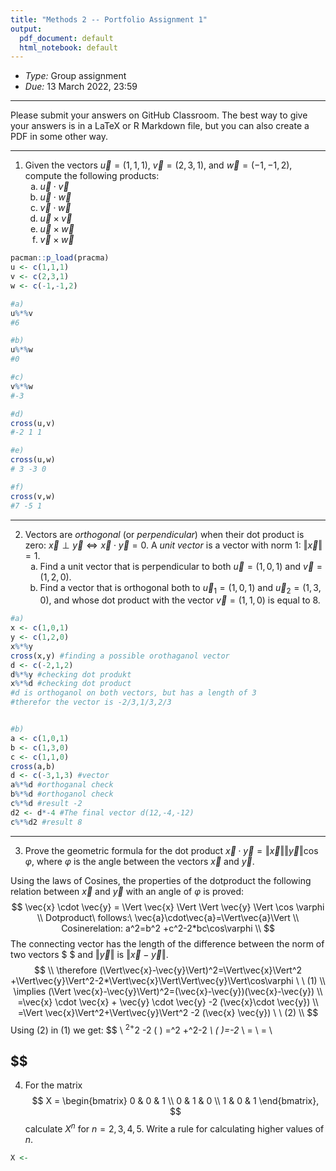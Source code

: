 ```yaml
---
title: "Methods 2 -- Portfolio Assignment 1"
output:
  pdf_document: default
  html_notebook: default
---
```


- _Type:_ Group assignment
- _Due:_ 13 March 2022, 23:59

---

Please submit your answers on GitHub Classroom. The best way to give your answers is in a LaTeX or R Markdown file, but you can also create a PDF in some other way.

---

1) Given the vectors $\vec{u} = (1,1,1)$, $\vec{v} = (2,3,1)$, and $\vec{w} = (-1,-1,2)$, compute the following products:
    a) $\vec{u} \cdot \vec{v}$
    b) $\vec{u} \cdot \vec{w}$
    c) $\vec{v} \cdot \vec{w}$
    d) $\vec{u} \times \vec{v}$
    e) $\vec{u} \times \vec{w}$
    f) $\vec{v} \times \vec{w}$

```r
pacman::p_load(pracma)
u <- c(1,1,1)
v <- c(2,3,1)
w <- c(-1,-1,2)

#a)
u%*%v
#6

#b)
u%*%w
#0

#c)
v%*%w
#-3

#d)
cross(u,v)
#-2 1 1

#e)
cross(u,w)
# 3 -3 0

#f)
cross(v,w)
#7 -5 1
```


---

2) Vectors are _orthogonal_ (or _perpendicular_) when their dot product is zero: $\vec{x} \perp \vec{y} \Longleftrightarrow \vec{x} \cdot \vec{y} = 0$. A _unit vector_ is a vector with norm 1: $\Vert \vec{x} \Vert = 1$.
    a) Find a unit vector that is perpendicular to both $\vec{u} = (1,0,1)$ and $\vec{v} = (1,2,0)$.
    b) Find a vector that is orthogonal both to $\vec{u}_1 = (1,0,1)$ and $\vec{u}_2 = (1,3,0)$, and whose dot product with the vector $\vec{v} = (1,1,0)$ is equal to 8.
    
```r
#a)
x <- c(1,0,1)
y <- c(1,2,0)
x%*%y
cross(x,y) #finding a possible orothaganol vector
d <- c(-2,1,2)
d%*%y #checking dot produkt
x%*%d #checking dot product
#d is orthoganol on both vectors, but has a length of 3
#therefor the vector is -2/3,1/3,2/3


#b) 
a <- c(1,0,1)
b <- c(1,3,0)
c <- c(1,1,0)
cross(a,b)
d <- c(-3,1,3) #vector
a%*%d #orthoganal check
b%*%d #orthoganol check
c%*%d #result -2
d2 <- d*-4 #The final vector d(12,-4,-12)
c%*%d2 #result 8
```

---

3) Prove the geometric formula for the dot product $\vec{x} \cdot \vec{y} = \Vert \vec{x} \Vert \Vert \vec{y} \Vert \cos \varphi$, where $\varphi$ is the angle between the vectors $\vec{x}$ and $\vec{y}$.

Using the laws of Cosines, the properties of the dotproduct the following relation between $\vec{x}$ and $\vec{y}$ with an angle of $\varphi$ is proved:
$$
\vec{x} \cdot \vec{y} = \Vert \vec{x} \Vert \Vert \vec{y} \Vert \cos \varphi
\\
Dotproduct\ follows:\ \vec{a}\cdot\vec{a}=\Vert\vec{a}\Vert
\\
Cosinerelation: a^2=b^2 +c^2-2*bc\cos\varphi
\\
$$
The connecting vector has the length of the difference between the norm of two vectors $ \Vert\vec{x}\Vert$ and  $\Vert\vec{y}\Vert$ is $\Vert\vec{x}-\vec{y}\Vert$. 
$$
\\
\therefore (\Vert\vec{x}-\vec{y}\Vert)^2=\Vert\vec{x}\Vert^2  +\Vert\vec{y}\Vert^2-2*\Vert\vec{x}\Vert\Vert\vec{y}\Vert\cos\varphi \ \ (1)
\\
\implies (\Vert \vec{x}-\vec{y}\Vert)^2=(\vec{x}-\vec{y})(\vec{x}-\vec{y})
\\
=\vec{x} \cdot \vec{x} + \vec{y} \cdot \vec{y} -2 (\vec{x}\cdot \vec{y})
\\
=\Vert \vec{x}\Vert^2+\Vert\vec{y}\Vert^2 -2 (\vec{x} \vec{y}) \ \ (2)
\\
$$
Using  (2)  in (1) we get:
$$
\\
\Vert \vec{x}\Vert^2+\Vert\vec{y}\Vert^2 -2 (\vec{x} \vec{y}) =\Vert\vec{x}\Vert^2 +\Vert\vec{y}\Vert^2-2*\Vert\vec{x}\Vert\Vert\vec{y}\Vert\cos\varphi
\\
\implies -2 (\vec{x} \vec{y})=-2*\Vert\vec{x}\Vert\Vert\vec{y}\Vert\cos\varphi
\\
\implies \vec{x} \vec{y}=\Vert\vec{x}\Vert\Vert\vec{y}\Vert\cos\varphi
\\
\implies \vec{x} \cdot\vec{y}=\Vert\vec{x}\Vert\Vert\vec{y}\Vert\cos\varphi \blacksquare
\\

$$
---

4) For the matrix
$$
X = \begin{bmatrix}
0 & 0 & 1 \\
0 & 1 & 0 \\
1 & 0 & 1
\end{bmatrix},
$$
calculate $X^n$ for $n = 2, 3,4, 5$. Write a rule for calculating higher values of $n$.

```r
X <- 
```

